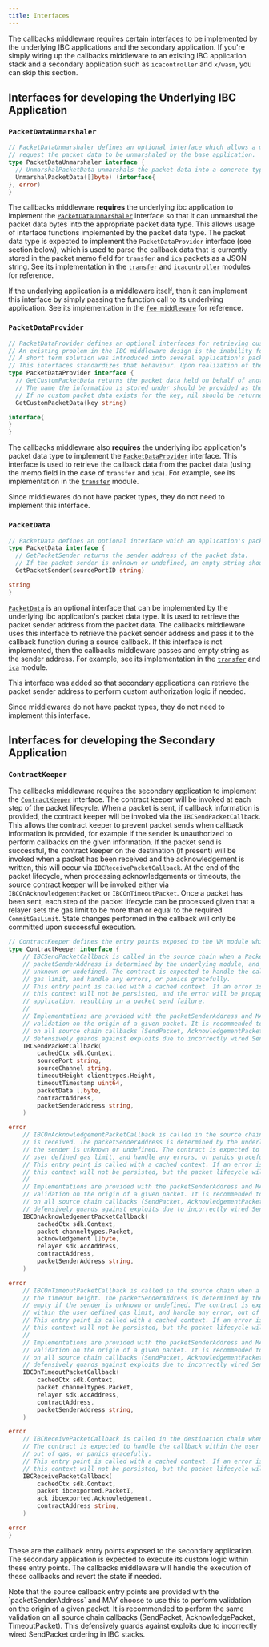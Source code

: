 ```yaml
---
title: Interfaces
---
```

The callbacks middleware requires certain interfaces to be implemented by the underlying IBC applications and the secondary application. If you're simply wiring up the callbacks middleware to an existing IBC application stack and a secondary application such as `icacontroller` and `x/wasm`, you can skip this section.

## Interfaces for developing the Underlying IBC Application

### `PacketDataUnmarshaler`

```go
// PacketDataUnmarshaler defines an optional interface which allows a middleware to
// request the packet data to be unmarshaled by the base application.
type PacketDataUnmarshaler interface {
  // UnmarshalPacketData unmarshals the packet data into a concrete type
  UnmarshalPacketData([]byte) (interface{
}, error)
}
```

The callbacks middleware **requires** the underlying ibc application to implement the [`PacketDataUnmarshaler`](https://github.com/cosmos/ibc-go/blob/v7.3.0/modules/core/05-port/types/module.go#L142-L147) interface so that it can unmarshal the packet data bytes into the appropriate packet data type. This allows usage of interface functions implemented by the packet data type. The packet data type is expected to implement the `PacketDataProvider` interface (see section below), which is used to parse the callback data that is currently stored in the packet memo field for `transfer` and `ica` packets as a JSON string. See its implementation in the [`transfer`](https://github.com/cosmos/ibc-go/blob/v7.3.0/modules/apps/transfer/ibc_module.go#L303-L313) and [`icacontroller`](https://github.com/cosmos/ibc-go/blob/v7.3.0/modules/apps/27-interchain-accounts/controller/ibc_middleware.go#L258-L268) modules for reference.

If the underlying application is a middleware itself, then it can implement this interface by simply passing the function call to its underlying application. See its implementation in the [`fee middleware`](https://github.com/cosmos/ibc-go/blob/v7.3.0/modules/apps/29-fee/ibc_middleware.go#L368-L378) for reference.

### `PacketDataProvider`

```go
// PacketDataProvider defines an optional interfaces for retrieving custom packet data stored on behalf of another application.
// An existing problem in the IBC middleware design is the inability for a middleware to define its own packet data type and insert packet sender provided information.
// A short term solution was introduced into several application's packet data to utilize a memo field to carry this information on behalf of another application.
// This interfaces standardizes that behaviour. Upon realization of the ability for middleware's to define their own packet data types, this interface will be deprecated and removed with time.
type PacketDataProvider interface {
  // GetCustomPacketData returns the packet data held on behalf of another application.
  // The name the information is stored under should be provided as the key.
  // If no custom packet data exists for the key, nil should be returned.
  GetCustomPacketData(key string)

interface{
}
}
```

The callbacks middleware also **requires** the underlying ibc application's packet data type to implement the [`PacketDataProvider`](https://github.com/cosmos/ibc-go/blob/v7.3.0/modules/core/exported/packet.go#L43-L52) interface. This interface is used to retrieve the callback data from the packet data (using the memo field in the case of `transfer` and `ica`). For example, see its implementation in the [`transfer`](https://github.com/cosmos/ibc-go/blob/v7.3.0/modules/apps/transfer/types/packet.go#L85-L105) module.

Since middlewares do not have packet types, they do not need to implement this interface.

### `PacketData`

```go
// PacketData defines an optional interface which an application's packet data structure may implement.
type PacketData interface {
  // GetPacketSender returns the sender address of the packet data.
  // If the packet sender is unknown or undefined, an empty string should be returned.
  GetPacketSender(sourcePortID string)

string
}
```

[`PacketData`](https://github.com/cosmos/ibc-go/blob/v7.3.0/modules/core/exported/packet.go#L36-L41) is an optional interface that can be implemented by the underlying ibc application's packet data type. It is used to retrieve the packet sender address from the packet data. The callbacks middleware uses this interface to retrieve the packet sender address and pass it to the callback function during a source callback. If this interface is not implemented, then the callbacks middleware passes and empty string as the sender address. For example, see its implementation in the [`transfer`](https://github.com/cosmos/ibc-go/blob/v7.3.0/modules/apps/transfer/types/packet.go#L74-L83) and [`ica`](https://github.com/cosmos/ibc-go/blob/v7.3.0/modules/apps/27-interchain-accounts/types/packet.go#L78-L92) module.

This interface was added so that secondary applications can retrieve the packet sender address to perform custom authorization logic if needed.

Since middlewares do not have packet types, they do not need to implement this interface.

## Interfaces for developing the Secondary Application

### `ContractKeeper`

The callbacks middleware requires the secondary application to implement the [`ContractKeeper`](https://github.com/cosmos/ibc-go/blob/v7.3.0/modules/apps/callbacks/types/expected_keepers.go#L11-L83) interface. The contract keeper will be invoked at each step of the packet lifecycle. When a packet is sent, if callback information is provided, the contract keeper will be invoked via the `IBCSendPacketCallback`. This allows the contract keeper to prevent packet sends when callback information is provided, for example if the sender is unauthorized to perform callbacks on the given information. If the packet send is successful, the contract keeper on the destination (if present) will be invoked when a packet has been received and the acknowledgement is written, this will occur via `IBCReceivePacketCallback`. At the end of the packet lifecycle, when processing acknowledgements or timeouts, the source contract keeper will be invoked either via `IBCOnAcknowledgementPacket` or `IBCOnTimeoutPacket`. Once a packet has been sent, each step of the packet lifecycle can be processed given that a relayer sets the gas limit to be more than or equal to the required `CommitGasLimit`. State changes performed in the callback will only be committed upon successful execution.

```go expandable
// ContractKeeper defines the entry points exposed to the VM module which invokes a smart contract
type ContractKeeper interface {
	// IBCSendPacketCallback is called in the source chain when a PacketSend is executed. The
	// packetSenderAddress is determined by the underlying module, and may be empty if the sender is
	// unknown or undefined. The contract is expected to handle the callback within the user defined
	// gas limit, and handle any errors, or panics gracefully.
	// This entry point is called with a cached context. If an error is returned, then the changes in
	// this context will not be persisted, and the error will be propagated to the underlying IBC
	// application, resulting in a packet send failure.
	//
	// Implementations are provided with the packetSenderAddress and MAY choose to use this to perform
	// validation on the origin of a given packet. It is recommended to perform the same validation
	// on all source chain callbacks (SendPacket, AcknowledgementPacket, TimeoutPacket). This
	// defensively guards against exploits due to incorrectly wired SendPacket ordering in IBC stacks.
	IBCSendPacketCallback(
		cachedCtx sdk.Context,
		sourcePort string,
		sourceChannel string,
		timeoutHeight clienttypes.Height,
		timeoutTimestamp uint64,
		packetData []byte,
		contractAddress,
		packetSenderAddress string,
	)

error
	// IBCOnAcknowledgementPacketCallback is called in the source chain when a packet acknowledgement
	// is received. The packetSenderAddress is determined by the underlying module, and may be empty if
	// the sender is unknown or undefined. The contract is expected to handle the callback within the
	// user defined gas limit, and handle any errors, or panics gracefully.
	// This entry point is called with a cached context. If an error is returned, then the changes in
	// this context will not be persisted, but the packet lifecycle will not be blocked.
	//
	// Implementations are provided with the packetSenderAddress and MAY choose to use this to perform
	// validation on the origin of a given packet. It is recommended to perform the same validation
	// on all source chain callbacks (SendPacket, AcknowledgementPacket, TimeoutPacket). This
	// defensively guards against exploits due to incorrectly wired SendPacket ordering in IBC stacks.
	IBCOnAcknowledgementPacketCallback(
		cachedCtx sdk.Context,
		packet channeltypes.Packet,
		acknowledgement []byte,
		relayer sdk.AccAddress,
		contractAddress,
		packetSenderAddress string,
	)

error
	// IBCOnTimeoutPacketCallback is called in the source chain when a packet is not received before
	// the timeout height. The packetSenderAddress is determined by the underlying module, and may be
	// empty if the sender is unknown or undefined. The contract is expected to handle the callback
	// within the user defined gas limit, and handle any error, out of gas, or panics gracefully.
	// This entry point is called with a cached context. If an error is returned, then the changes in
	// this context will not be persisted, but the packet lifecycle will not be blocked.
	//
	// Implementations are provided with the packetSenderAddress and MAY choose to use this to perform
	// validation on the origin of a given packet. It is recommended to perform the same validation
	// on all source chain callbacks (SendPacket, AcknowledgementPacket, TimeoutPacket). This
	// defensively guards against exploits due to incorrectly wired SendPacket ordering in IBC stacks.
	IBCOnTimeoutPacketCallback(
		cachedCtx sdk.Context,
		packet channeltypes.Packet,
		relayer sdk.AccAddress,
		contractAddress,
		packetSenderAddress string,
	)

error
	// IBCReceivePacketCallback is called in the destination chain when a packet acknowledgement is written.
	// The contract is expected to handle the callback within the user defined gas limit, and handle any errors,
	// out of gas, or panics gracefully.
	// This entry point is called with a cached context. If an error is returned, then the changes in
	// this context will not be persisted, but the packet lifecycle will not be blocked.
	IBCReceivePacketCallback(
		cachedCtx sdk.Context,
		packet ibcexported.PacketI,
		ack ibcexported.Acknowledgement,
		contractAddress string,
	)

error
}
```

These are the callback entry points exposed to the secondary application. The secondary application is expected to execute its custom logic within these entry points. The callbacks middleware will handle the execution of these callbacks and revert the state if needed.

<Tip>
Note that the source callback entry points are provided with the `packetSenderAddress` and MAY choose to use this to perform validation on the origin of a given packet. It is recommended to perform the same validation on all source chain callbacks (SendPacket, AcknowledgePacket, TimeoutPacket). This defensively guards against exploits due to incorrectly wired SendPacket ordering in IBC stacks.
</Tip>
